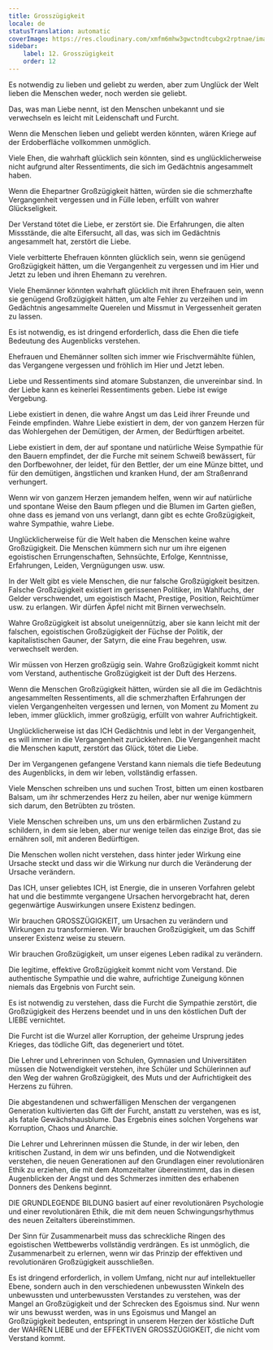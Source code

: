```yaml
---
title: Grosszügigkeit
locale: de
statusTranslation: automatic
coverImage: https://res.cloudinary.com/xmfm6mhw3gwctndtcubgx2rptnae/image/upload/v1740337243/small_cover_educacion_fundamental_a051170f1c.webp
sidebar:
    label: 12. Grosszügigkeit
    order: 12
---
```

Es notwendig zu lieben und geliebt zu werden, aber zum Unglück der Welt lieben die Menschen weder, noch werden sie geliebt.

Das, was man Liebe nennt, ist den Menschen unbekannt und sie verwechseln es leicht mit Leidenschaft und Furcht.

Wenn die Menschen lieben und geliebt werden könnten, wären Kriege auf der Erdoberfläche vollkommen unmöglich.

Viele Ehen, die wahrhaft glücklich sein könnten, sind es unglücklicherweise nicht aufgrund alter Ressentiments, die sich im Gedächtnis angesammelt haben.

Wenn die Ehepartner Großzügigkeit hätten, würden sie die schmerzhafte Vergangenheit vergessen und in Fülle leben, erfüllt von wahrer Glückseligkeit.

Der Verstand tötet die Liebe, er zerstört sie. Die Erfahrungen, die alten Missstände, die alte Eifersucht, all das, was sich im Gedächtnis angesammelt hat, zerstört die Liebe.

Viele verbitterte Ehefrauen könnten glücklich sein, wenn sie genügend Großzügigkeit hätten, um die Vergangenheit zu vergessen und im Hier und Jetzt zu leben und ihren Ehemann zu verehren.

Viele Ehemänner könnten wahrhaft glücklich mit ihren Ehefrauen sein, wenn sie genügend Großzügigkeit hätten, um alte Fehler zu verzeihen und im Gedächtnis angesammelte Querelen und Missmut in Vergessenheit geraten zu lassen.

Es ist notwendig, es ist dringend erforderlich, dass die Ehen die tiefe Bedeutung des Augenblicks verstehen.

Ehefrauen und Ehemänner sollten sich immer wie Frischvermählte fühlen, das Vergangene vergessen und fröhlich im Hier und Jetzt leben.

Liebe und Ressentiments sind atomare Substanzen, die unvereinbar sind. In der Liebe kann es keinerlei Ressentiments geben. Liebe ist ewige Vergebung.

Liebe existiert in denen, die wahre Angst um das Leid ihrer Freunde und Feinde empfinden. Wahre Liebe existiert in dem, der von ganzem Herzen für das Wohlergehen der Demütigen, der Armen, der Bedürftigen arbeitet.

Liebe existiert in dem, der auf spontane und natürliche Weise Sympathie für den Bauern empfindet, der die Furche mit seinem Schweiß bewässert, für den Dorfbewohner, der leidet, für den Bettler, der um eine Münze bittet, und für den demütigen, ängstlichen und kranken Hund, der am Straßenrand verhungert.

Wenn wir von ganzem Herzen jemandem helfen, wenn wir auf natürliche und spontane Weise den Baum pflegen und die Blumen im Garten gießen, ohne dass es jemand von uns verlangt, dann gibt es echte Großzügigkeit, wahre Sympathie, wahre Liebe.

Unglücklicherweise für die Welt haben die Menschen keine wahre Großzügigkeit. Die Menschen kümmern sich nur um ihre eigenen egoistischen Errungenschaften, Sehnsüchte, Erfolge, Kenntnisse, Erfahrungen, Leiden, Vergnügungen usw. usw.

In der Welt gibt es viele Menschen, die nur falsche Großzügigkeit besitzen. Falsche Großzügigkeit existiert im gerissenen Politiker, im Wahlfuchs, der Gelder verschwendet, um egoistisch Macht, Prestige, Position, Reichtümer usw. zu erlangen. Wir dürfen Äpfel nicht mit Birnen verwechseln.

Wahre Großzügigkeit ist absolut uneigennützig, aber sie kann leicht mit der falschen, egoistischen Großzügigkeit der Füchse der Politik, der kapitalistischen Gauner, der Satyrn, die eine Frau begehren, usw. verwechselt werden.

Wir müssen von Herzen großzügig sein. Wahre Großzügigkeit kommt nicht vom Verstand, authentische Großzügigkeit ist der Duft des Herzens.

Wenn die Menschen Großzügigkeit hätten, würden sie all die im Gedächtnis angesammelten Ressentiments, all die schmerzhaften Erfahrungen der vielen Vergangenheiten vergessen und lernen, von Moment zu Moment zu leben, immer glücklich, immer großzügig, erfüllt von wahrer Aufrichtigkeit.

Unglücklicherweise ist das ICH Gedächtnis und lebt in der Vergangenheit, es will immer in die Vergangenheit zurückkehren. Die Vergangenheit macht die Menschen kaputt, zerstört das Glück, tötet die Liebe.

Der im Vergangenen gefangene Verstand kann niemals die tiefe Bedeutung des Augenblicks, in dem wir leben, vollständig erfassen.

Viele Menschen schreiben uns und suchen Trost, bitten um einen kostbaren Balsam, um ihr schmerzendes Herz zu heilen, aber nur wenige kümmern sich darum, den Betrübten zu trösten.

Viele Menschen schreiben uns, um uns den erbärmlichen Zustand zu schildern, in dem sie leben, aber nur wenige teilen das einzige Brot, das sie ernähren soll, mit anderen Bedürftigen.

Die Menschen wollen nicht verstehen, dass hinter jeder Wirkung eine Ursache steckt und dass wir die Wirkung nur durch die Veränderung der Ursache verändern.

Das ICH, unser geliebtes ICH, ist Energie, die in unseren Vorfahren gelebt hat und die bestimmte vergangene Ursachen hervorgebracht hat, deren gegenwärtige Auswirkungen unsere Existenz bedingen.

Wir brauchen GROSSZÜGIGKEIT, um Ursachen zu verändern und Wirkungen zu transformieren. Wir brauchen Großzügigkeit, um das Schiff unserer Existenz weise zu steuern.

Wir brauchen Großzügigkeit, um unser eigenes Leben radikal zu verändern.

Die legitime, effektive Großzügigkeit kommt nicht vom Verstand. Die authentische Sympathie und die wahre, aufrichtige Zuneigung können niemals das Ergebnis von Furcht sein.

Es ist notwendig zu verstehen, dass die Furcht die Sympathie zerstört, die Großzügigkeit des Herzens beendet und in uns den köstlichen Duft der LIEBE vernichtet.

Die Furcht ist die Wurzel aller Korruption, der geheime Ursprung jedes Krieges, das tödliche Gift, das degeneriert und tötet.

Die Lehrer und Lehrerinnen von Schulen, Gymnasien und Universitäten müssen die Notwendigkeit verstehen, ihre Schüler und Schülerinnen auf den Weg der wahren Großzügigkeit, des Muts und der Aufrichtigkeit des Herzens zu führen.

Die abgestandenen und schwerfälligen Menschen der vergangenen Generation kultivierten das Gift der Furcht, anstatt zu verstehen, was es ist, als fatale Gewächshausblume. Das Ergebnis eines solchen Vorgehens war Korruption, Chaos und Anarchie.

Die Lehrer und Lehrerinnen müssen die Stunde, in der wir leben, den kritischen Zustand, in dem wir uns befinden, und die Notwendigkeit verstehen, die neuen Generationen auf den Grundlagen einer revolutionären Ethik zu erziehen, die mit dem Atomzeitalter übereinstimmt, das in diesen Augenblicken der Angst und des Schmerzes inmitten des erhabenen Donners des Denkens beginnt.

DIE GRUNDLEGENDE BILDUNG basiert auf einer revolutionären Psychologie und einer revolutionären Ethik, die mit dem neuen Schwingungsrhythmus des neuen Zeitalters übereinstimmen.

Der Sinn für Zusammenarbeit muss das schreckliche Ringen des egoistischen Wettbewerbs vollständig verdrängen. Es ist unmöglich, die Zusammenarbeit zu erlernen, wenn wir das Prinzip der effektiven und revolutionären Großzügigkeit ausschließen.

Es ist dringend erforderlich, in vollem Umfang, nicht nur auf intellektueller Ebene, sondern auch in den verschiedenen unbewussten Winkeln des unbewussten und unterbewussten Verstandes zu verstehen, was der Mangel an Großzügigkeit und der Schrecken des Egoismus sind. Nur wenn wir uns bewusst werden, was in uns Egoismus und Mangel an Großzügigkeit bedeuten, entspringt in unserem Herzen der köstliche Duft der WAHREN LIEBE und der EFFEKTIVEN GROSSZÜGIGKEIT, die nicht vom Verstand kommt.

